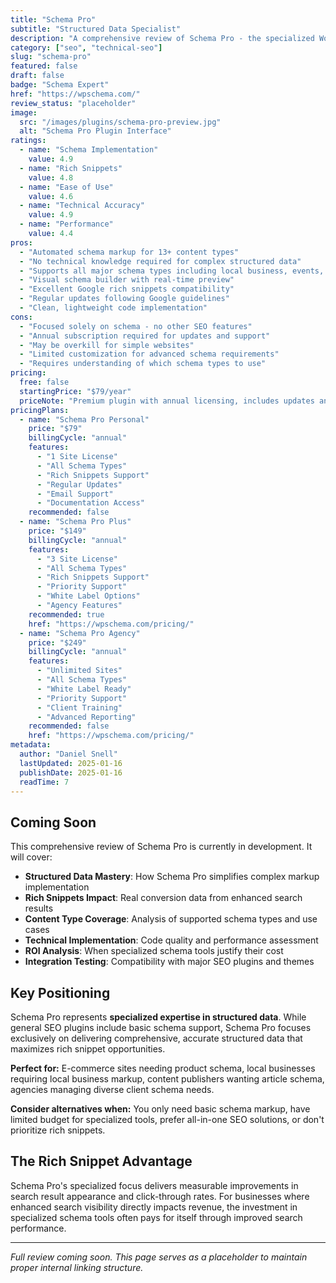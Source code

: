 ```yaml
---
title: "Schema Pro"
subtitle: "Structured Data Specialist"
description: "A comprehensive review of Schema Pro - the specialized WordPress plugin for automated schema markup and rich snippets, offering the easiest implementation of structured data for enhanced search results."
category: ["seo", "technical-seo"]
slug: "schema-pro"
featured: false
draft: false
badge: "Schema Expert"
href: "https://wpschema.com/"
review_status: "placeholder"
image:
  src: "/images/plugins/schema-pro-preview.jpg"
  alt: "Schema Pro Plugin Interface"
ratings:
  - name: "Schema Implementation"
    value: 4.9
  - name: "Rich Snippets"
    value: 4.8
  - name: "Ease of Use"
    value: 4.6
  - name: "Technical Accuracy"
    value: 4.9
  - name: "Performance"
    value: 4.4
pros:
  - "Automated schema markup for 13+ content types"
  - "No technical knowledge required for complex structured data"
  - "Supports all major schema types including local business, events, products"
  - "Visual schema builder with real-time preview"
  - "Excellent Google rich snippets compatibility"
  - "Regular updates following Google guidelines"
  - "Clean, lightweight code implementation"
cons:
  - "Focused solely on schema - no other SEO features"
  - "Annual subscription required for updates and support"
  - "May be overkill for simple websites"
  - "Limited customization for advanced schema requirements"
  - "Requires understanding of which schema types to use"
pricing:
  free: false
  startingPrice: "$79/year"
  priceNote: "Premium plugin with annual licensing, includes updates and support"
pricingPlans:
  - name: "Schema Pro Personal"
    price: "$79"
    billingCycle: "annual"
    features:
      - "1 Site License"
      - "All Schema Types"
      - "Rich Snippets Support"
      - "Regular Updates"
      - "Email Support"
      - "Documentation Access"
    recommended: false
  - name: "Schema Pro Plus"
    price: "$149"
    billingCycle: "annual"
    features:
      - "3 Site License"
      - "All Schema Types"
      - "Rich Snippets Support"
      - "Priority Support"
      - "White Label Options"
      - "Agency Features"
    recommended: true
    href: "https://wpschema.com/pricing/"
  - name: "Schema Pro Agency"
    price: "$249"
    billingCycle: "annual"
    features:
      - "Unlimited Sites"
      - "All Schema Types"
      - "White Label Ready"
      - "Priority Support"
      - "Client Training"
      - "Advanced Reporting"
    recommended: false
    href: "https://wpschema.com/pricing/"
metadata:
  author: "Daniel Snell"
  lastUpdated: 2025-01-16
  publishDate: 2025-01-16
  readTime: 7
---
```


## Coming Soon

This comprehensive review of Schema Pro is currently in development. It will cover:

- **Structured Data Mastery**: How Schema Pro simplifies complex markup implementation
- **Rich Snippets Impact**: Real conversion data from enhanced search results
- **Content Type Coverage**: Analysis of supported schema types and use cases
- **Technical Implementation**: Code quality and performance assessment
- **ROI Analysis**: When specialized schema tools justify their cost
- **Integration Testing**: Compatibility with major SEO plugins and themes

## Key Positioning

Schema Pro represents **specialized expertise in structured data**. While general SEO plugins include basic schema support, Schema Pro focuses exclusively on delivering comprehensive, accurate structured data that maximizes rich snippet opportunities.

**Perfect for:** E-commerce sites needing product schema, local businesses requiring local business markup, content publishers wanting article schema, agencies managing diverse client schema needs.

**Consider alternatives when:** You only need basic schema markup, have limited budget for specialized tools, prefer all-in-one SEO solutions, or don't prioritize rich snippets.

## The Rich Snippet Advantage

Schema Pro's specialized focus delivers measurable improvements in search result appearance and click-through rates. For businesses where enhanced search visibility directly impacts revenue, the investment in specialized schema tools often pays for itself through improved search performance.

---

*Full review coming soon. This page serves as a placeholder to maintain proper internal linking structure.*